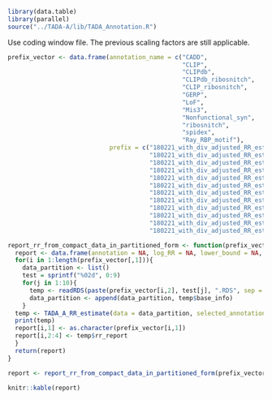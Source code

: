 
```r
library(data.table)
library(parallel)
source("../TADA-A/lib/TADA_Annotation.R")
```

Use coding window file. The previous scaling factors are still applicable. 


```r
prefix_vector <- data.frame(annotation_name = c("CADD",
                                                "CLIP",
                                                "CLIPdb",
                                                "CLIPdb_ribosnitch",
                                                "CLIP_ribosnitch",
                                                "GERP",
                                                "LoF",
                                                "Mis3",
                                                "Nonfunctional_syn",
                                                "ribosnitch",
                                                "spidex",
                                                "Ray_RBP_motif"), 
                            prefix = c("180221_with_div_adjusted_RR_estimate_Neitherland_control_ANNO_CADD/180221_with_div_adjusted_RR_estimate_Neitherland_control_ANNO_CADD_",
                                       "180221_with_div_adjusted_RR_estimate_Neitherland_control_ANNO_CLIP/180221_with_div_adjusted_RR_estimate_Neitherland_control_ANNO_CLIP_",
                                       "180221_with_div_adjusted_RR_estimate_Neitherland_control_ANNO_CLIPdb/180221_with_div_adjusted_RR_estimate_Neitherland_control_ANNO_CLIPdb_",
                                       "180221_with_div_adjusted_RR_estimate_Neitherland_control_ANNO_CLIPdb_ribosnitch/180221_with_div_adjusted_RR_estimate_Neitherland_control_ANNO_CLIPdb_ribosnitch_",
                                       "180221_with_div_adjusted_RR_estimate_Neitherland_control_ANNO_CLIP_ribosnitch/180221_with_div_adjusted_RR_estimate_Neitherland_control_ANNO_CLIP_ribosnitch_",
                                       "180221_with_div_adjusted_RR_estimate_Neitherland_control_ANNO_GERP/180221_with_div_adjusted_RR_estimate_Neitherland_control_ANNO_GERP_",
                                       "180221_with_div_adjusted_RR_estimate_Neitherland_control_ANNO_LoF/180221_with_div_adjusted_RR_estimate_Neitherland_control_ANNO_LoF_",
                                       "180221_with_div_adjusted_RR_estimate_Neitherland_control_ANNO_Mis3/180221_with_div_adjusted_RR_estimate_Neitherland_control_ANNO_Mis3_",
                                       "180221_with_div_adjusted_RR_estimate_Neitherland_control_ANNO_nonfunctional_syn/180221_with_div_adjusted_RR_estimate_Neitherland_control_ANNO_nonfunctional_syn_",
                                       "180221_with_div_adjusted_RR_estimate_Neitherland_control_ANNO_ribosnitch/180221_with_div_adjusted_RR_estimate_Neitherland_control_ANNO_ribosnitch_",
                                       "180221_with_div_adjusted_RR_estimate_Neitherland_control_ANNO_spidex/180221_with_div_adjusted_RR_estimate_Neitherland_control_ANNO_spidex_",
                                       "180221_with_div_adjusted_RR_estimate_Neitherland_control_ANNO_Ray_RBP_motif/180221_with_div_adjusted_RR_estimate_Neitherland_control_ANNO_Ray_RBP_motif_"))

report_rr_from_compact_data_in_partitioned_form <- function(prefix_vector){
  report <- data.frame(annotation = NA, log_RR = NA, lower_bound = NA, upper_bound = NA)
  for(i in 1:length(prefix_vector[,1])){
    data_partition <- list()
    test = sprintf("%02d", 0:9)
    for(j in 1:10){
      temp <- readRDS(paste(prefix_vector[i,2], test[j], ".RDS", sep = ""))
      data_partition <- append(data_partition, temp$base_info)
    }
  temp <- TADA_A_RR_estimate(data = data_partition, selected_annotations = c(1), gene_prior_file = "../data/Example_gene_uniform_prior.txt", optimization_iteration = 2000, mode = "single_fast")
  print(temp)
  report[i,1] <- as.character(prefix_vector[i,1])
  report[i,2:4] <- temp$rr_report
  }
  return(report)
}

report <- report_rr_from_compact_data_in_partitioned_form(prefix_vector)
```

```r
knitr::kable(report)
```


